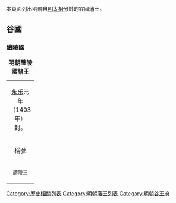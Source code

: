 本頁面列出明朝自[[明太祖|明太祖]]分封的谷國藩王。

==谷國==
{{明朝諸王列表/谷國}}
===醴陵國===
{| class="wikitable" width=98%
|+'''明朝醴陵國諸王'''
|-
| colspan=5 align="center"|[[永乐_(明朝)|永乐]]元年（1403年）封。
|-
!稱號||style="white-space:nowrap;"|國君姓名||關係||在位年數||註記
|-
|width="60" align ="center"|<small>醴陵王||width="70" align ="center"|<small>[[朱賦爚|朱賦爚]]||width="135"|<small>朱橞、庶二子||width="115" align ="center"|<small>1403年—1417年||<small>永乐元年封。十五年父坐謀逆，自焚死，國除。
|}

{{明朝藩王列表}}

[[Category:歷史相關列表|Category:歷史相關列表]]
[[Category:明朝藩王列表|Category:明朝藩王列表]]

[[Category:明朝谷王府|Category:明朝谷王府]]